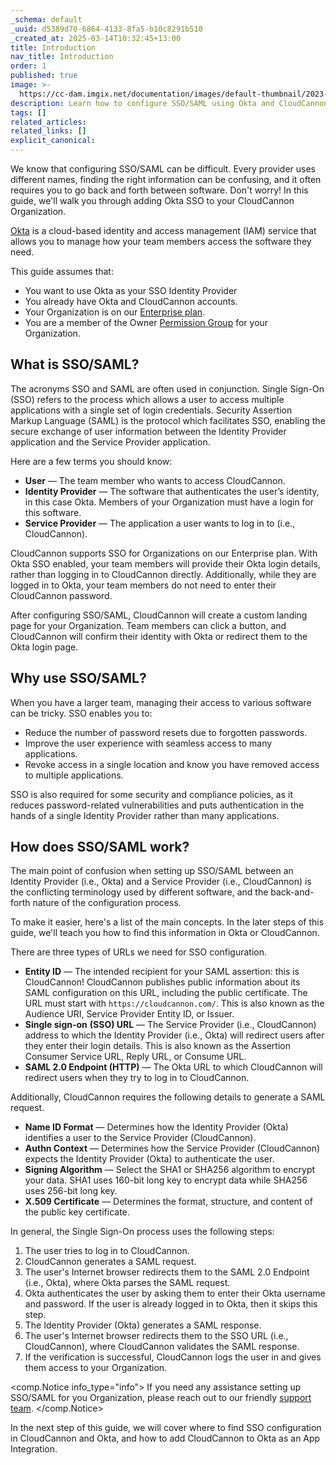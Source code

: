 ```yaml
---
_schema: default
_uuid: d5389d70-6864-4133-8fa5-b10c8291b510
_created_at: 2025-03-14T10:32:45+13:00
title: Introduction
nav_title: Introduction
order: 1
published: true
image: >-
  https://cc-dam.imgix.net/documentation/images/default-thumbnail/2023-Q4/CloudCannon-Documentation-Thumbnail.png
description: Learn how to configure SSO/SAML using Okta and CloudCannon.
tags: []
related_articles:
related_links: []
explicit_canonical:
---
```

We know that configuring SSO/SAML can be difficult. Every provider uses different names, finding the right information can be confusing, and it often requires you to go back and forth between software. Don't worry! In this guide, we'll walk you through adding Okta SSO to your CloudCannon Organization.

[Okta](https://www.okta.com/) is a cloud-based identity and access management (IAM) service that allows you to manage how your team members access the software they need.

This guide assumes that:

* You want to use Okta as your SSO Identity Provider
* You already have Okta and CloudCannon accounts.
* Your Organization is on our [Enterprise plan](https://cloudcannon.com/pricing/).
* You are a member of the Owner [Permission Group](/documentation/articles/what-are-permission-groups/) for your Organization.

## What is SSO/SAML?

The acronyms SSO and SAML are often used in conjunction. Single Sign-On (SSO) refers to the process which allows a user to access multiple applications with a single set of login credentials. Security Assertion Markup Language (SAML) is the protocol which facilitates SSO, enabling the secure exchange of user information between the Identity Provider application and the Service Provider application.

Here are a few terms you should know:

* **User** — The team member who wants to access CloudCannon.
* **Identity Provider** — The software that authenticates the user’s identity, in this case Okta. Members of your Organization must have a login for this software.
* **Service Provider** — The application a user wants to log in to (i.e., CloudCannon).

CloudCannon supports SSO for Organizations on our Enterprise plan. With Okta SSO enabled, your team members will provide their Okta login details, rather than logging in to CloudCannon directly. Additionally, while they are logged in to Okta, your team members do not need to enter their CloudCannon password.

After configuring SSO/SAML, CloudCannon will create a custom landing page for your Organization. Team members can click a button, and CloudCannon will confirm their identity with Okta or redirect them to the Okta login page.

## Why use SSO/SAML?

When you have a larger team, managing their access to various software can be tricky. SSO enables you to:

* Reduce the number of password resets due to forgotten passwords.
* Improve the user experience with seamless access to many applications.
* Revoke access in a single location and know you have removed access to multiple applications.

SSO is also required for some security and compliance policies, as it reduces password-related vulnerabilities and puts authentication in the hands of a single Identity Provider rather than many applications.

## How does SSO/SAML work?

The main point of confusion when setting up SSO/SAML between an Identity Provider (i.e., Okta) and a Service Provider (i.e., CloudCannon) is the conflicting terminology used by different software, and the back-and-forth nature of the configuration process.

To make it easier, here's a list of the main concepts. In the later steps of this guide, we'll teach you how to find this information in Okta or CloudCannon.

There are three types of URLs we need for SSO configuration.

* **Entity ID** — The intended recipient for your SAML assertion: this is CloudCannon! CloudCannon publishes public information about its SAML configuration on this URL, including the public certificate.  The URL must start with `https://cloudcannon.com/`. This is also known as the Audience URI, Service Provider Entity ID, or Issuer.
* **Single sign-on** **(SSO) URL** — The Service Provider (i.e., CloudCannon) address to which the Identity Provider (i.e., Okta) will redirect users after they enter their login details. This is also known as the Assertion Consumer Service URL, Reply URL, or Consume URL.
* **SAML 2.0 Endpoint (HTTP)** — The Okta URL to which CloudCannon will redirect users when they try to log in to CloudCannon.

Additionally, CloudCannon requires the following details to generate a SAML request.

* **Name ID Format** — Determines how the Identity Provider (Okta) identifies a user to the Service Provider (CloudCannon).
* **Authn Context** — Determines how the Service Provider (CloudCannon) expects the Identity Provider (Okta) to authenticate the user.
* **Signing Algorithm** — Select the SHA1 or SHA256 algorithm to encrypt your data. SHA1 uses 160-bit long key to encrypt data while SHA256 uses 256-bit long key.
* **X.509 Certificate** — Determines the format, structure, and content of the public key certificate.

In general, the Single Sign-On process uses the following steps:

1. The user tries to log in to CloudCannon.
2. CloudCannon generates a SAML request.
3. The user's Internet browser redirects them to the SAML 2.0 Endpoint (i.e., Okta), where Okta parses the SAML request.
4. Okta authenticates the user by asking them to enter their Okta username and password. If the user is already logged in to Okta, then it skips this step.
5. The Identity Provider (Okta) generates a SAML response.
6. The user's Internet browser redirects them to the SSO URL (i.e., CloudCannon), where CloudCannon validates the SAML response.
7. If the verification is successful, CloudCannon logs the user in and gives them access to your Organization.

<comp.Notice info_type="info">
  If you need any assistance setting up SSO/SAML for you Organization, please reach out to our friendly [support team](/support/).
</comp.Notice>

In the next step of this guide, we will cover where to find SSO configuration in CloudCannon and Okta, and how to add CloudCannon to Okta as an App Integration.